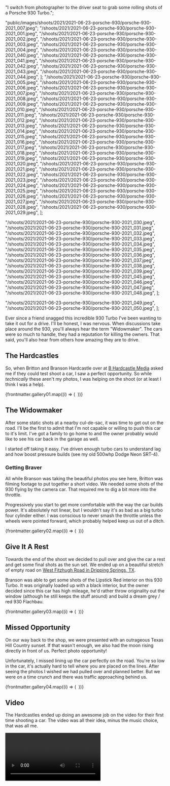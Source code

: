
  "I switch from photographer to the driver seat to grab some rolling shots of a Porsche 930 Turbo.";

  "public/images/shoots/2021/2021-06-23-porsche-930/porsche-930-2021_007.jpeg";
  "/shoots/2021/2021-06-23-porsche-930/porsche-930-2021_001.jpeg",
  "/shoots/2021/2021-06-23-porsche-930/porsche-930-2021_002.jpeg",
  "/shoots/2021/2021-06-23-porsche-930/porsche-930-2021_003.jpeg",
  "/shoots/2021/2021-06-23-porsche-930/porsche-930-2021_004.jpeg",
  "/shoots/2021/2021-06-23-porsche-930/porsche-930-2021_040.jpeg",
  "/shoots/2021/2021-06-23-porsche-930/porsche-930-2021_041.jpeg",
  "/shoots/2021/2021-06-23-porsche-930/porsche-930-2021_042.jpeg",
  "/shoots/2021/2021-06-23-porsche-930/porsche-930-2021_043.jpeg",
  "/shoots/2021/2021-06-23-porsche-930/porsche-930-2021_044.jpeg",
];
  "/shoots/2021/2021-06-23-porsche-930/porsche-930-2021_005.jpeg",
  "/shoots/2021/2021-06-23-porsche-930/porsche-930-2021_006.jpeg",
  "/shoots/2021/2021-06-23-porsche-930/porsche-930-2021_007.jpeg",
  "/shoots/2021/2021-06-23-porsche-930/porsche-930-2021_008.jpeg",
  "/shoots/2021/2021-06-23-porsche-930/porsche-930-2021_009.jpeg",
  "/shoots/2021/2021-06-23-porsche-930/porsche-930-2021_010.jpeg",
  "/shoots/2021/2021-06-23-porsche-930/porsche-930-2021_011.jpeg",
  "/shoots/2021/2021-06-23-porsche-930/porsche-930-2021_012.jpeg",
  "/shoots/2021/2021-06-23-porsche-930/porsche-930-2021_013.jpeg",
  "/shoots/2021/2021-06-23-porsche-930/porsche-930-2021_014.jpeg",
  "/shoots/2021/2021-06-23-porsche-930/porsche-930-2021_015.jpeg",
  "/shoots/2021/2021-06-23-porsche-930/porsche-930-2021_016.jpeg",
  "/shoots/2021/2021-06-23-porsche-930/porsche-930-2021_017.jpeg",
  "/shoots/2021/2021-06-23-porsche-930/porsche-930-2021_018.jpeg",
  "/shoots/2021/2021-06-23-porsche-930/porsche-930-2021_019.jpeg",
  "/shoots/2021/2021-06-23-porsche-930/porsche-930-2021_020.jpeg",
  "/shoots/2021/2021-06-23-porsche-930/porsche-930-2021_021.jpeg",
  "/shoots/2021/2021-06-23-porsche-930/porsche-930-2021_022.jpeg",
  "/shoots/2021/2021-06-23-porsche-930/porsche-930-2021_023.jpeg",
  "/shoots/2021/2021-06-23-porsche-930/porsche-930-2021_024.jpeg",
  "/shoots/2021/2021-06-23-porsche-930/porsche-930-2021_025.jpeg",
  "/shoots/2021/2021-06-23-porsche-930/porsche-930-2021_026.jpeg",
  "/shoots/2021/2021-06-23-porsche-930/porsche-930-2021_027.jpeg",
  "/shoots/2021/2021-06-23-porsche-930/porsche-930-2021_028.jpeg",
  "/shoots/2021/2021-06-23-porsche-930/porsche-930-2021_029.jpeg",
];

  "/shoots/2021/2021-06-23-porsche-930/porsche-930-2021_030.jpeg",
  "/shoots/2021/2021-06-23-porsche-930/porsche-930-2021_031.jpeg",
  "/shoots/2021/2021-06-23-porsche-930/porsche-930-2021_032.jpeg",
  "/shoots/2021/2021-06-23-porsche-930/porsche-930-2021_033.jpeg",
  "/shoots/2021/2021-06-23-porsche-930/porsche-930-2021_034.jpeg",
  "/shoots/2021/2021-06-23-porsche-930/porsche-930-2021_035.jpeg",
  "/shoots/2021/2021-06-23-porsche-930/porsche-930-2021_036.jpeg",
  "/shoots/2021/2021-06-23-porsche-930/porsche-930-2021_037.jpeg",
  "/shoots/2021/2021-06-23-porsche-930/porsche-930-2021_038.jpeg",
  "/shoots/2021/2021-06-23-porsche-930/porsche-930-2021_039.jpeg",
  "/shoots/2021/2021-06-23-porsche-930/porsche-930-2021_045.jpeg",
  "/shoots/2021/2021-06-23-porsche-930/porsche-930-2021_046.jpeg",
  "/shoots/2021/2021-06-23-porsche-930/porsche-930-2021_047.jpeg",
  "/shoots/2021/2021-06-23-porsche-930/porsche-930-2021_048.jpeg",
];

  "/shoots/2021/2021-06-23-porsche-930/porsche-930-2021_049.jpeg",
  "/shoots/2021/2021-06-23-porsche-930/porsche-930-2021_050.jpeg",
];

Ever since a friend snagged this incredible 930 Turbo I've been wanting to take it out for a drive. I'll be honest, I was nervous. When discussions take place around the 930, you'll always hear the term "Widowmaker". The cars were so much to handle, they had a reputation for killing the owners. That said, you'll also hear from others how amazing they are to drive.

## The Hardcastles

So, when Britton and Branson Hardcastle over at [B Hardcastle Media](https://www.bhardcastle.com/) asked me if they could test shoot a car, I saw a perfect opportunity. So while _technically_ these aren't my photos, I was helping on the shoot (or at least I think I was a help).

<div class="gallery">
  {frontmatter.gallery01.map((i) => (
    <Gallery file={i}>
      <Image file={i} sizes="(min-width: 1024px) 800px, 100vw" />
    </Gallery>
  ))}
</div>

## The Widowmaker

After some static shots at a nearby cul-de-sac, it was time to get out on the road. I'll be the first to admit that I'm not capable or willing to push this car to it's limit. I've got a family to go home to and the owner probably would like to see his car back in the garage as well.

I started off taking it easy. I've driven enough turbo cars to understand lag and how boost pressure builds (see my old 500whp Dodge Neon SRT-4).

### Getting Braver

All while Branson was taking the beautiful photos you see here, Britton was filming footage to put together a short video. We needed some shots of the 930 flying by the camera car. That required me to dig a bit more into the throttle.

Progressively you start to get more comfortable with the way the car builds power. It's absolutely not linear, but I wouldn't say it's as bad as a big turbo four cylinder either. I was conscious to never smash the throttle unless the wheels were pointed forward, which probably helped keep us out of a ditch.

<div class="gallery">
  {frontmatter.gallery02.map((i) => (
    <Gallery file={i}>
      <Image file={i} sizes="(min-width: 1024px) 800px, 100vw" />
    </Gallery>
  ))}
</div>

## Give It A Rest

Towards the end of the shoot we decided to pull over and give the car a rest and get some final shots as the sun set. We ended up on a beautiful stretch of empty road on [West Fitzhugh Road in Dripping Springs, TX](https://goo.gl/maps/tA78JHiVg4dXSwHp8).

Branson was able to get some shots of the Lipstick Red interior on this 930 Turbo. It was originally loaded up with a black interior, but the owner decided since this car has high mileage, he'd rather throw originality out the window (although he still keeps the stuff around) and build a dream grey / red 930 Flachbau.

<div class="gallery">
  {frontmatter.gallery03.map((i) => (
    <Gallery file={i}>
      <Image file={i} sizes="(min-width: 1024px) 800px, 100vw" />
    </Gallery>
  ))}
</div>

## Missed Opportunity

On our way back to the shop, we were presented with an outrageous Texas Hill Country sunset. If that wasn't enough, we also had the moon rising directly in front of us. Perfect photo opportunity!

Unfortunately, I missed lining up the car perfectly on the road. You're so low in the car, it's actually hard to tell where you are placed on the lines. After seeing the photos I wished we had pulled over and planned better. But we were on a time crunch and there was traffic approaching behind us.

<div class="gallery">
  {frontmatter.gallery04.map((i) => (
    <Gallery file={i}>
      <Image file={i} sizes="(min-width: 1024px) 800px, 100vw" />
    </Gallery>
  ))}
</div>

## Video

The Hardcastles ended up doing an awesome job on the video for their first time shooting a car. The video was all their idea, minus the music choice, that was all me.

<Video file={frontmatter.video} />

## Conclusion

I've had plenty of opportunities to drive 60's and 70's air cooled Porsches. I really do enjoy them. As good as they are, this car is just perfection. I love the styling, the widebody and the drama of the turbo flat-6.
